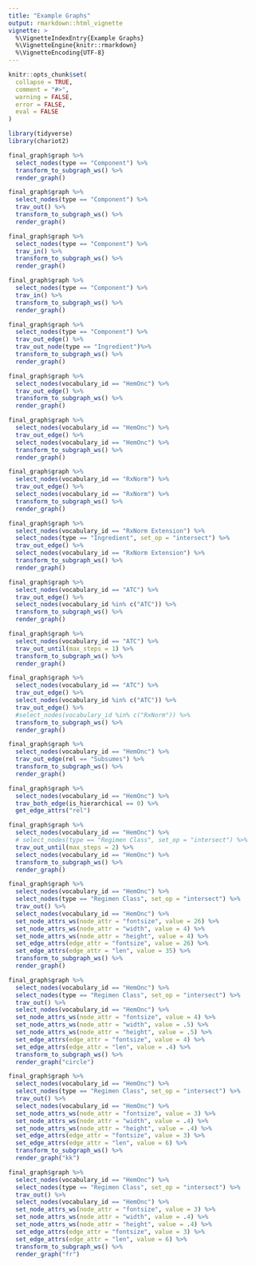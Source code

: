 ```yaml
---
title: "Example Graphs"
output: rmarkdown::html_vignette
vignette: >
  %\VignetteIndexEntry{Example Graphs}
  %\VignetteEngine{knitr::rmarkdown}
  %\VignetteEncoding{UTF-8}
---
```


```r
knitr::opts_chunk$set(
  collapse = TRUE,
  comment = "#>",
  warning = FALSE,
  error = FALSE,
  eval = FALSE
)
```

```r
library(tidyverse)
library(chariot2)
```

```r
final_graph$graph %>%
  select_nodes(type == "Component") %>%
  transform_to_subgraph_ws() %>%
  render_graph()
```

```r
final_graph$graph %>%
  select_nodes(type == "Component") %>%
  trav_out() %>%
  transform_to_subgraph_ws() %>%
  render_graph()
```

```r
final_graph$graph %>%
  select_nodes(type == "Component") %>%
  trav_in() %>%
  transform_to_subgraph_ws() %>%
  render_graph()
```

```r
final_graph$graph %>%
  select_nodes(type == "Component") %>%
  trav_in() %>%
  transform_to_subgraph_ws() %>%
  render_graph()
```

```r
final_graph$graph %>%
  select_nodes(type == "Component") %>%
  trav_out_edge() %>%
  trav_out_node(type == "Ingredient")%>%
  transform_to_subgraph_ws() %>%
  render_graph()
```

```r
final_graph$graph %>%
  select_nodes(vocabulary_id == "HemOnc") %>%
  trav_out_edge() %>%
  transform_to_subgraph_ws() %>%
  render_graph()
```

```r
final_graph$graph %>%
  select_nodes(vocabulary_id == "HemOnc") %>%
  trav_out_edge() %>%
  select_nodes(vocabulary_id == "HemOnc") %>%
  transform_to_subgraph_ws() %>%
  render_graph()
```

```r
final_graph$graph %>%
  select_nodes(vocabulary_id == "RxNorm") %>%
  trav_out_edge() %>%
  select_nodes(vocabulary_id == "RxNorm") %>%
  transform_to_subgraph_ws() %>%
  render_graph()
```


```r
final_graph$graph %>%
  select_nodes(vocabulary_id == "RxNorm Extension") %>%
  select_nodes(type == "Ingredient", set_op = "intersect") %>%
  trav_out_edge() %>%
  select_nodes(vocabulary_id == "RxNorm Extension") %>%
  transform_to_subgraph_ws() %>%
  render_graph()
```


```r
final_graph$graph %>%
  select_nodes(vocabulary_id == "ATC") %>%
  trav_out_edge() %>%
  select_nodes(vocabulary_id %in% c("ATC")) %>%
  transform_to_subgraph_ws() %>%
  render_graph()
```


```r
final_graph$graph %>%
  select_nodes(vocabulary_id == "ATC") %>%
  trav_out_until(max_steps = 1) %>%
  transform_to_subgraph_ws() %>%
  render_graph()
```


```r
final_graph$graph %>%
  select_nodes(vocabulary_id == "ATC") %>%
  trav_out_edge() %>%
  select_nodes(vocabulary_id %in% c("ATC")) %>%
  trav_out_edge() %>%
  #select_nodes(vocabulary_id %in% c("RxNorm")) %>%
  transform_to_subgraph_ws() %>%
  render_graph()
```

```r
final_graph$graph %>%
  select_nodes(vocabulary_id == "HemOnc") %>%
  trav_out_edge(rel == "Subsumes") %>%
  transform_to_subgraph_ws() %>%
  render_graph()
```

```r
final_graph$graph %>%
  select_nodes(vocabulary_id == "HemOnc") %>%
  trav_both_edge(is_hierarchical == 0) %>%
  get_edge_attrs("rel")
```

```r
final_graph$graph %>%
  select_nodes(vocabulary_id == "HemOnc") %>%
  # select_nodes(type == "Regimen Class", set_op = "intersect") %>%
  trav_out_until(max_steps = 2) %>%
  select_nodes(vocabulary_id == "HemOnc") %>%
  transform_to_subgraph_ws() %>%
  render_graph()
```

```r
final_graph$graph %>%
  select_nodes(vocabulary_id == "HemOnc") %>%
  select_nodes(type == "Regimen Class", set_op = "intersect") %>%
  trav_out() %>%
  select_nodes(vocabulary_id == "HemOnc") %>%
  set_node_attrs_ws(node_attr = "fontsize", value = 26) %>%
  set_node_attrs_ws(node_attr = "width", value = 4) %>%
  set_node_attrs_ws(node_attr = "height", value = 4) %>%
  set_edge_attrs(edge_attr = "fontsize", value = 26) %>%
  set_edge_attrs(edge_attr = "len", value = 35) %>%
  transform_to_subgraph_ws() %>%
  render_graph()
```

```r
final_graph$graph %>%
  select_nodes(vocabulary_id == "HemOnc") %>%
  select_nodes(type == "Regimen Class", set_op = "intersect") %>%
  trav_out() %>%
  select_nodes(vocabulary_id == "HemOnc") %>%
  set_node_attrs_ws(node_attr = "fontsize", value = 4) %>%
  set_node_attrs_ws(node_attr = "width", value = .5) %>%
  set_node_attrs_ws(node_attr = "height", value = .5) %>%
  set_edge_attrs(edge_attr = "fontsize", value = 4) %>%
  set_edge_attrs(edge_attr = "len", value = .4) %>%
  transform_to_subgraph_ws() %>%
  render_graph("circle")
```

```r
final_graph$graph %>%
  select_nodes(vocabulary_id == "HemOnc") %>%
  select_nodes(type == "Regimen Class", set_op = "intersect") %>%
  trav_out() %>%
  select_nodes(vocabulary_id == "HemOnc") %>%
  set_node_attrs_ws(node_attr = "fontsize", value = 3) %>%
  set_node_attrs_ws(node_attr = "width", value = .4) %>%
  set_node_attrs_ws(node_attr = "height", value = .4) %>%
  set_edge_attrs(edge_attr = "fontsize", value = 3) %>%
  set_edge_attrs(edge_attr = "len", value = 6) %>%
  transform_to_subgraph_ws() %>%
  render_graph("kk")
```

```r
final_graph$graph %>%
  select_nodes(vocabulary_id == "HemOnc") %>%
  select_nodes(type == "Regimen Class", set_op = "intersect") %>%
  trav_out() %>%
  select_nodes(vocabulary_id == "HemOnc") %>%
  set_node_attrs_ws(node_attr = "fontsize", value = 3) %>%
  set_node_attrs_ws(node_attr = "width", value = .4) %>%
  set_node_attrs_ws(node_attr = "height", value = .4) %>%
  set_edge_attrs(edge_attr = "fontsize", value = 3) %>%
  set_edge_attrs(edge_attr = "len", value = 6) %>%
  transform_to_subgraph_ws() %>%
  render_graph("fr")
```

